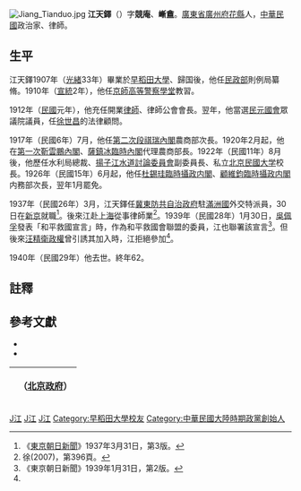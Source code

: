 [[File:Jiang_Tianduo.jpg|thumb]]
'''江天鐸'''（{{bd|1878年||1940年|}}）字'''競庵'''、'''嶃盦'''。[[廣東省|廣東省]][[廣州府|廣州府]][[花縣|花縣]]人，[[中華民國|中華民國]]政治家、律師。

==生平==
江天鐸1907年（[[光緒|光緒]]33年）畢業於[[早稻田大學|早稻田大學]]、歸国後，他任[[民政部_(清)|民政部]]則例局纂脩。1910年（[[宣統|宣統]]2年），他任[[京師高等警察學堂|京師高等警察學堂]]教習。

1912年（[[民國紀元|民國]]元年），他充任開業[[律師|律師]]、律師公會會長。翌年，他當選[[民元國會|民元國會]]眾議院議員，任[[徐世昌|徐世昌]]的法律顧問。

1917年（民國6年）7月，他任[[第二次段祺瑞內閣|第二次段祺瑞內閣]]農商部次長。1920年2月起，他在[[第一次靳雲鵬內閣|第一次靳雲鵬內閣]]、[[薩鎮冰臨時內閣|薩鎮冰臨時內閣]]代理農商部長。1922年（民國11年）8月後，他歷任水利局總裁、[[揚子江水道討論委員會|揚子江水道討論委員會]]副委員長、私立[[北京|北京]][[私立民國大学|民國大学]]校長。1926年（民國15年）6月起，他任[[杜錫珪臨時攝政内閣|杜錫珪臨時攝政内閣]]、[[顧維鈞臨時攝政内閣|顧維鈞臨時攝政内閣]]内務部次長，翌年1月罷免。

1937年（民國26年）3月，江天鐸任[[冀東防共自治政府|冀東防共自治政府]]駐[[滿洲國|滿洲國]]外交特派員，30日在[[新京|新京]]就職<ref>《[[朝日新聞|東京朝日新聞]]》1937年3月31日，第3版。</ref>。後來江赴[[上海市|上海]]從事律師業<ref name=Xu>徐(2007)，第396頁。</ref>。1939年（民國28年）1月30日，[[吳佩孚|吳佩孚]]發表「和平救國宣言」時，作為和平救國會聯盟的委員，江也聯署該宣言<ref>《東京朝日新聞》1939年1月31日，第2版。</ref>。但後來[[汪精衛政權|汪精衛政權]]曾引誘其加入時，江拒絕參加<ref name=Xu/>。

1940年（民國29年）他去世。終年62。

== 註釋 ==
{{reflist}}

==參考文獻==
* <span style="font-size:90%;">{{Cite book|author = 徐友春主編|title = 民國人物大辭典 增訂版|year = 2007|publisher = 河北人民出版社|isbn = 978-7-202-03014-1}}</span>
* <span style="font-size:90%;">{{Cite book|author = 劉壽林等編|title = 民國職官年表|year = 1995|publisher = [[中華書局|中華書局]]|isbn = 7-101-01320-1}}</span>

{| class="wikitable" style="margin:0 auto"
|- 
!　{{CHN1912}}（[[中华民国北京政府|北京政府]]）
{{先代次代|農商總長（代理）|<small>1920年2月 - 8月</small>|[[田文烈|田文烈]]|[[王迺斌|王迺斌]]}}
|}
[[Category:中華民國律師|J江]]
[[Category:中華民國大陸時期政治人物|J江]]
[[Category:花都人|J江]]
[[Category:早稻田大學校友|Category:早稻田大學校友]]
[[Category:中華民國大陸時期政黨創始人|Category:中華民國大陸時期政黨創始人]]